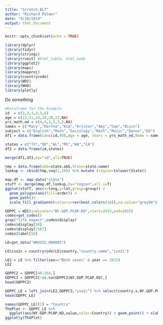 ```yaml
---
title: "Scratch_BLT"
author: "Richard Palmer"
date: "9/18/2019"
output: html_document
---
```


```r
knitr::opts_chunk$set(echo = TRUE)

library(dplyr)
library(tidyr)
library(stringi)
library(rvest) #html_table, html_node
library(ggplot2)
library(maps)
library(mapproj)
library(countrycode)
library(WDI)
library(WHO)
library(plotly)
```

Do something 
```r
#Dataframe for the Example
id  = c(1,2,3,4,5,6)
age = c(22,21,24,19,20,23,NA)
yrs_math_ed = c(4,5,2,5,3,5,NA)
names = c("Mary","Martha","Kim","Kristen","Amy","Sam","Bivin")
subject = c("English","Math","Sociology","Math","Music","Dance","DS")
df1 = data.frame(id=c(id,99),Age = age, Years = yrs_math_ed,Name = names, Major = subject)

states = c("TX","OK","AL","MS","WA","CA")
df2 = data.frame(id,states)

merge(df1,df2,by="id",all=TRUE)

```

```r
tmp = data.frame(abb=state.abb,State=state.name)
lookup <- cbind(tmp,seq(1,50)) %>% mutate (region=tolower(State))
```

```r
map.df <- map_data("state")
stuff <- merge(map.df,lookup,by="region",all.x=T)
ggplot(stuff, aes(x=long,y=lat,group=group)) + 
  geom_polygon(aes(fill=order)) +
  geom_path()+
  scale_fill_gradientn(colours=rev(heat.colors(10)),na.value="grey90")+ggtitle("foobar")
```


```r
GDPPC = WDI(indicator="NY.GDP.PCAP.KD",start=2015,end=2015)
codes=get_codes()
grep("life expect",codes$display)
codes$display[58]
codes$display[2187]
codes$label[58]
```

```r
LE=get_data("WHOSIS_000002")
```

```r
LE$iso2c = countrycode(LE$country,"country.name","iso2c")
```

```r
LE2 = LE %>% filter(sex=="Both sexes" & year == 2015)
LE2
```

```r
GDPPC2 = GDPPC[48:264,]
GDPPC3 = GDPPC2[!is.na(GDPPC2$NY.GDP.PCAP.KD),]
head(GDPPC3)
```


```r
GDPPC_LE = left_join(LE2,GDPPC3,"iso2c") %>% select(country.x,NY.GDP.PCAP.KD,value,year.x)
head(GDPPC_LE)
```

```r
names(GDPPC_LE)[1] = "Country"
ThePlot <- GDPPC_LE %>%
  ggplot(aes(NY.GDP.PCAP.KD,value,color=Country)) + geom_point() + xlab("GDP per capita") + ylab("life expectancy") + ggtitle("way too much")
ggplotly(ThePlot)
```